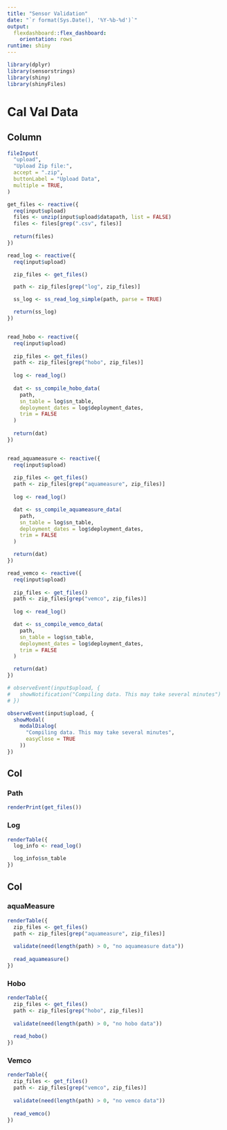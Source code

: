 ```yaml
---
title: "Sensor Validation"
date: "`r format(Sys.Date(), '%Y-%b-%d')`"
output:
  flexdashboard::flex_dashboard:
    orientation: rows
runtime: shiny
---
```


```r
library(dplyr)
library(sensorstrings)
library(shiny)
library(shinyFiles)
```


Cal Val Data {data-icon="fa-chart-line"}
=======================================

Column {.sidebar}
-------------------------------------

```r
fileInput(
  "upload",
  "Upload Zip file:",
  accept = ".zip",
  buttonLabel = "Upload Data",
  multiple = TRUE,
)
```

```r

get_files <- reactive({
  req(input$upload)
  files <- unzip(input$upload$datapath, list = FALSE)
  files <- files[grep(".csv", files)]
  
  return(files)
})

read_log <- reactive({
  req(input$upload)

  zip_files <- get_files()

  path <- zip_files[grep("log", zip_files)]

  ss_log <- ss_read_log_simple(path, parse = TRUE)

  return(ss_log)
})


read_hobo <- reactive({
  req(input$upload)
  
  zip_files <- get_files()
  path <- zip_files[grep("hobo", zip_files)]
  
  log <- read_log()
  
  dat <- ss_compile_hobo_data(
    path,
    sn_table = log$sn_table,
    deployment_dates = log$deployment_dates,
    trim = FALSE
  )
  
  return(dat)
})


read_aquameasure <- reactive({
  req(input$upload)
  
  zip_files <- get_files()
  path <- zip_files[grep("aquameasure", zip_files)]
  
  log <- read_log()

  dat <- ss_compile_aquameasure_data(
    path,
    sn_table = log$sn_table,
    deployment_dates = log$deployment_dates,
    trim = FALSE
  )

  return(dat)
})

read_vemco <- reactive({
  req(input$upload)
  
  zip_files <- get_files()
  path <- zip_files[grep("vemco", zip_files)]
  
  log <- read_log()

  dat <- ss_compile_vemco_data(
    path,
    sn_table = log$sn_table,
    deployment_dates = log$deployment_dates,
    trim = FALSE
  )

  return(dat)
})

# observeEvent(input$upload, {
#   showNotification("Compiling data. This may take several minutes")
# })

observeEvent(input$upload, {
  showModal(
    modalDialog(
      "Compiling data. This may take several minutes",
      easyClose = TRUE
    ))
})  
```


Col
-------------------------------------

### Path
```r
renderPrint(get_files())
```

### Log
```r
renderTable({
  log_info <- read_log()

  log_info$sn_table 
})
```

Col {.tabset}
-------------------------------------

### aquaMeasure
```r
renderTable({ 
  zip_files <- get_files()
  path <- zip_files[grep("aquameasure", zip_files)]
  
  validate(need(length(path) > 0, "no aquameasure data"))
  
  read_aquameasure() 
})
```

### Hobo
```r
renderTable({ 
  zip_files <- get_files()
  path <- zip_files[grep("hobo", zip_files)]
  
  validate(need(length(path) > 0, "no hobo data"))
  
  read_hobo() 
})
```

### Vemco
```r
renderTable({ 
  zip_files <- get_files()
  path <- zip_files[grep("vemco", zip_files)]
  
  validate(need(length(path) > 0, "no vemco data"))
  
  read_vemco()
})
```

